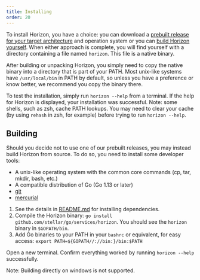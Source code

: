 ```yaml
---
title: Installing
order: 20
---
```



To install Horizon, you have a choice: you can download a [prebuilt release for your target architecture](https://github.com/stellar/go/releases) and operation system or you can [build Horizon yourself](#Building).  When either approach is complete, you will find yourself with a directory containing a file named `horizon`.  This file is a native binary.

After building or unpacking Horizon, you simply need to copy the native binary into a directory that is part of your PATH.  Most unix-like systems have `/usr/local/bin` in PATH by default, so unless you have a preference or know better, we recommend you copy the binary there.

To test the installation, simply run `horizon --help` from a terminal.  If the help for Horizon is displayed, your installation was successful. Note: some shells, such as zsh, cache PATH lookups.  You may need to clear your cache  (by using `rehash` in zsh, for example) before trying to run `horizon --help`.


## Building

Should you decide not to use one of our prebuilt releases, you may instead build Horizon from source.  To do so, you need to install some developer tools:

- A unix-like operating system with the common core commands (cp, tar, mkdir, bash, etc.)
- A compatible distribution of Go (Go 1.13 or later)
- [git](https://git-scm.com/)
- [mercurial](https://www.mercurial-scm.org/)

1. See the details in [README.md](../../../../README.md#dependencies) for installing dependencies.
2. Compile the Horizon binary: `go install github.com/stellar/go/services/horizon`. You should see the `horizon` binary in `$GOPATH/bin`.
3. Add Go binaries to your PATH in your `bashrc` or equivalent, for easy access: `export PATH=${GOPATH//://bin:}/bin:$PATH`

Open a new terminal. Confirm everything worked by running `horizon --help` successfully.

Note:  Building directly on windows is not supported.
